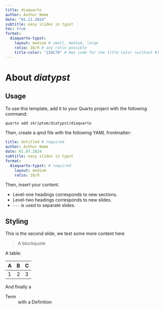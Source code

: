 ```yaml
---
title: diaquarto 
author: Author Name
date: "01.11.2024"
subtitle: easy slides in typst
toc: true
format:
  diaquarto-typst: 
    layout: medium # small, medium, large
    ratio: 16/9 # any ratio possible 
    title-color: "154C79" # Hex code for the title color (without #)
---
```


# About *diatypst*

## Usage

To use this template, add it to your Quarto project with the following command:

```bash
quarto add skriptum/diatypst/diaquarto
```

Then, create a qmd file with the following YAML frontmatter:

```yaml
title: Untitled # required
author: Author Name
date: 01.07.2024
subtitle: easy slides in typst
format:
  diaquarto-typst: # required
    layout: medium 
    ratio: 16/9 
```

Then, insert your content.

- Level-one headings corresponds to new sections.
- Level-two headings corresponds to new slides.
- `---` is used to separate slides.


## Styling

This is the second slide, we test some more content here

> A blockquote

A table:

| A | B | C |
|---|---|---|
| 1 | 2 | 3 |

And finally a 

Term
: with a Definition